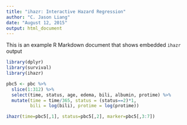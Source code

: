 ```yaml
---
title: "ihazr: Interactive Hazard Regression"
author: "C. Jason Liang"
date: "August 12, 2015"
output: html_document
---
```


This is an example R Markdown document that shows embedded `ihazr` output

```r
library(dplyr)
library(survival)
library(ihazr)

pbc5 <- pbc %>%
  slice(1:312) %>%
  select(time, status, age, edema, bili, albumin, protime) %>%
  mutate(time = time/365, status = (status==2)*1, 
         bili = log(bili), protime = log(protime))

ihazr(time=pbc5[,1], status=pbc5[,2], marker=pbc5[,3:7])
```
